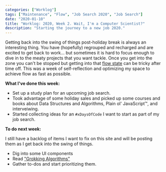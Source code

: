 ```yaml
---
categories: ["Worklog"]
tags: ["Maintenance", "Flow", "Job Search 2020", "Job Search"]
date: "2020-01-10"
title: "Worklog: 2020, Week 2. Wait, I'm a Computer Scientist?"
description: "Starting the journey to a new job 2020."
---
```


Getting back into the swing of things post-holiday break is always an interesting thing. You have (hopefully) regrouped and recharged and are excited to get back to work... but sometimes it is hard to focus enough to dive in to the meaty projects that you want tackle. Once you get into the zone you can't be stopped but getting into that [flow state](https://www.amazon.com/Flow-Psychology-Experience-Perennial-Classics/dp/0061339202/ref=sr_1_1?keywords=flow&qid=1579543405&s=books&sr=1-1) can be tricky after time off. This was a week of self-reflection and optimizing my space to achieve flow as fast as possible.

**What I've done this week:**

- Set up a study plan for an upcoming job search.
- Took advantage of some holiday sales and picked up some courses and books about Data Structures and Algorithms, Plain ol' JavaScript™, and interveiwing.
- Started collecting ideas for an `#xDaysOfCode` I want to start as part of my job search.

**To do next week:**

I still have a backlog of items I want to fix on this site and will be posting them as I get back into the swing of things.

- Dig into some UI components
- Read ["Grokking Algorithms"](https://www.amazon.com/Grokking-Algorithms-illustrated-programmers-curious/dp/1617292230)
- Gather to-dos and start prioritizing them.
